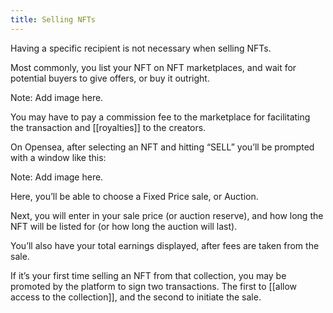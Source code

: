 ```yaml
---
title: Selling NFTs
---
```


Having a specific recipient is not necessary when selling NFTs.
 
Most commonly, you list your NFT on NFT marketplaces, and wait for potential buyers to give offers, or buy it outright.

Note: Add image here.

You may have to pay a commission fee to the marketplace for facilitating the transaction and [[royalties]] to the creators.

On Opensea, after selecting an NFT and hitting “SELL” you’ll be prompted with a window like this:

Note: Add image here.

Here, you’ll be able to choose a Fixed Price sale, or Auction. 
 
Next, you will enter in your sale price (or auction reserve), and how long the NFT will be listed for (or how long the auction will last). 
 
You’ll also have your total earnings displayed, after fees are taken from the sale. 
 
If it’s your first time selling an NFT from that collection, you may be promoted by the platform to sign two transactions. The first to [[allow access to the collection]], and the second to initiate the sale. 